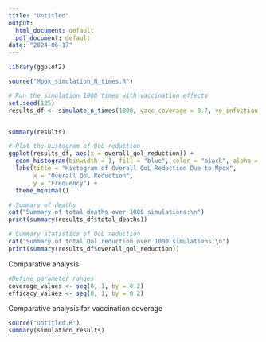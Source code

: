 ```yaml
---
title: "Untitled"
output:
  html_document: default
  pdf_document: default
date: "2024-06-17"
---
```


```r

library(ggplot2)

source("Mpox_simulation_N_times.R")

# Run the simulation 1000 times with vaccination effects
set.seed(125)
results_df <- simulate_n_times(1000, vacc_coverage = 0.7, ve_infection = 0.9, ve_death = 0.8, ve_symptoms = 0.7)


summary(results)

# Plot the histogram of QoL reduction
ggplot(results_df, aes(x = overall_qol_reduction)) +
  geom_histogram(binwidth = 1, fill = "blue", color = "black", alpha = 0.7) +
  labs(title = "Histogram of Overall QoL Reduction Due to Mpox",
       x = "Overall QoL Reduction",
       y = "Frequency") +
  theme_minimal()

# Summary of deaths
cat("Summary of total deaths over 1000 simulations:\n")
print(summary(results_df$total_deaths))

# Summary statistics of QoL reduction
cat("Summary of total Qol reduction over 1000 simulations:\n")
print(summary(results_df$overall_qol_reduction))

```
Comparative analysis

```r
#Define parameter ranges
coverage_values <- seq(0, 1, by = 0.2)
efficacy_values <- seq(0, 1, by = 0.2)
```
Comparative analysis for vaccination coverage
```r
source("untitled.R")
summary(simulation_results)

```
